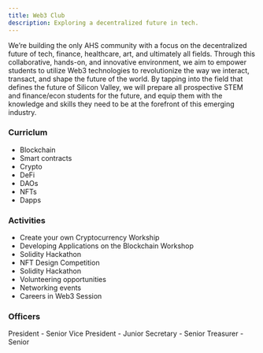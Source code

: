 ```yaml
---
title: Web3 Club
description: Exploring a decentralized future in tech.
---
```



<Card title="Mission" icon="rocket"> 
    We’re building the only AHS community with a focus on the decentralized future of tech, finance, healthcare, art, and ultimately all fields. Through this collaborative, hands-on, and innovative environment, we aim to empower students to utilize Web3 technologies to revolutionize the way we interact, transact, and shape the future of the world. By tapping into the field that defines the future of Silicon Valley, we will prepare all prospective STEM and finance/econ students for the future, and equip them with the knowledge and skills they need to be at the forefront of this emerging industry.
</Card>

### Curriclum

- Blockchain
- Smart contracts
- Crypto
- DeFi
- DAOs
- NFTs
- Dapps

### Activities

- Create your own Cryptocurrency Workship
- Developing Applications on the Blockchain Workshop
- Solidity Hackathon
- NFT Design Competition
- Solidity Hackathon
- Volunteering opportunities
- Networking events
- Careers in Web3 Session

### Officers

<CardGrid>
    <Card title="Miraya Jain">
        President - Senior
    </Card>
    <Card title="Arushi Mundergi">
        Vice President - Junior
    </Card>
    <Card title="Azhahini Krishnamoorthy">
        Secretary - Senior
    </Card>
    <Card title="Ember Lu">
        Treasurer - Senior
    </Card>
</CardGrid>